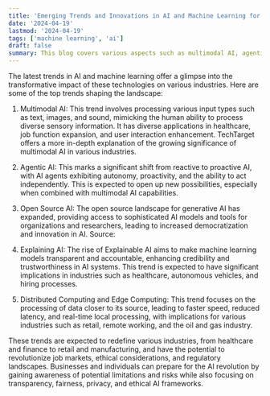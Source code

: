 ```yaml
---
title: 'Emerging Trends and Innovations in AI and Machine Learning for 2024'
date: '2024-04-19'
lastmod: '2024-04-19'
tags: ['machine learning', 'ai']
draft: false
summary: This blog covers various aspects such as multimodal AI, agentic AI, open source AI, and the challenges faced by organizations in implementing and scaling AI in business environments.
---
```


The latest trends in AI and machine learning offer a glimpse into the transformative impact of these technologies on various industries. Here are some of the top trends shaping the landscape:

1. Multimodal AI: This trend involves processing various input types such as text, images, and sound, mimicking the human ability to process diverse sensory information. It has diverse applications in healthcare, job function expansion, and user interaction enhancement. TechTarget offers a more in-depth explanation of the growing significance of multimodal AI in various industries. 

2. Agentic AI: This marks a significant shift from reactive to proactive AI, with AI agents exhibiting autonomy, proactivity, and the ability to act independently. This is expected to open up new possibilities, especially when combined with multimodal AI capabilities. 

3. Open Source AI: The open source landscape for generative AI has expanded, providing access to sophisticated AI models and tools for organizations and researchers, leading to increased democratization and innovation in AI. Source: 

4. Explaining AI: The rise of Explainable AI aims to make machine learning models transparent and accountable, enhancing credibility and trustworthiness in AI systems. This trend is expected to have significant implications in industries such as healthcare, autonomous vehicles, and hiring processes. 

5. Distributed Computing and Edge Computing: This trend focuses on the processing of data closer to its source, leading to faster speed, reduced latency, and real-time local processing, with implications for various industries such as retail, remote working, and the oil and gas industry. 

These trends are expected to redefine various industries, from healthcare and finance to retail and manufacturing, and have the potential to revolutionize job markets, ethical considerations, and regulatory landscapes. Businesses and individuals can prepare for the AI revolution by gaining awareness of potential limitations and risks while also focusing on transparency, fairness, privacy, and ethical AI frameworks. 
